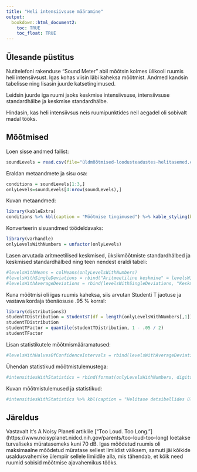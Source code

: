 ```yaml
---
title: "Heli intensiivsuse määramine"
output:
  bookdown::html_document2:
    toc: TRUE
    toc_float: TRUE
---
```

## Ülesande püstitus
Nutitelefoni rakenduse "Sound   Meter"   abil mõõtsin   kolmes   ülikooli   ruumis   heli
intensiivsust. Igas kohas viisin läbi kaheksa mõõtmist. Andmed kandsin tabelisse ning lisasin juurde katsetingimused.

Leidsin   juurde   iga   ruumi   jaoks   keskmise   intensiivsuse,   intensiivsuse   standardhälbe   ja   keskmise
standardhälbe.

Hindasin, kas heli intensiivsus neis ruumipunktides neil aegadel oli sobivalt madal tööks.

## Mõõtmised

Loen sisse andmed failist:

```r
soundLevels = read.csv(file="üldmõõtmised-loodusteadustes-helitasemed.csv",head=TRUE, sep=",",allowEscapes = TRUE, row.names = 1)
```

Eraldan metaandmete ja sisu osa:

```r
conditions = soundLevels[1:3,]
onlyLevels=soundLevels[4:nrow(soundLevels),]
```

Kuvan metaandmed:

```r
library(kableExtra)
conditions %>% kbl(caption = "Mõõtmise tingimused") %>% kable_styling(bootstrap_options = c("striped", "hover")) %>% column_spec(1, bold=T, border_right=T)
```

Konverteerin sisuandmed töödeldavaks:

```r
library(varhandle)
onlyLevelsWithNumbers = unfactor(onlyLevels)
```

Lasen arvutada aritmeetilised keskmised, üksikmõõtmiste standardhälbed ja keskmised standardhälbed ning teen nendest eraldi tabeli:

```r
#levelsWithMeans = colMeans(onlyLevelsWithNumbers)
#levelsWithSingleDeviations = rbind("Aritmeetiline keskmine" = levelsWithMeans, "Üksikmõõtmise standardhälve" = apply(onlyLevelsWithNumbers, 2, sd))
#levelsWithAverageDeviations = rbind(levelsWithSingleDeviations, "Keskmine standardhälve" = apply(onlyLevelsWithNumbers, 2, function(intensity) sd(intensity) / sqrt(nrow(onlyLevelsWithNumbers))))
```

Kuna mõõtmisi oli igas ruumis kaheksa, siis arvutan Studenti T jaotuse ja vastava kordaja tõenäosuse .95 % korral:

```r
library(distributions3)
studentTDistribution = StudentsT(df = length(onlyLevelsWithNumbers[,1]) - 1)
studentTDistribution
studentTFactor = quantile(studentTDistribution, 1 - .05 / 2)
studentTFactor
```

Lisan statistikutele mõõtmismääramatused:

```r
#levelsWithHalvesOfConfidenceIntervals = rbind(levelsWithAverageDeviations, "Mõõtmismääramatused" = apply(onlyLevelsWithNumbers, 2, function(intensity) studentTFactor * sd(intensity) / sqrt(nrow(onlyLevelsWithNumbers))))
```

Ühendan statistikud mõõtmistulemustega:

```r
#intensitiesWithStatistics = rbind(format(onlyLevelsWithNumbers, digits = 3), format(levelsWithHalvesOfConfidenceIntervals, digits = 2), "Heli intensiivsus tõenäosusega 95 %" = apply(onlyLevelsWithNumbers, 2, function(intensity) paste(as.character(format(mean(intensity), digits = 3)), ' +/- ', as.character(format(studentTFactor * sd(intensity) / sqrt(nrow(onlyLevelsWithNumbers)), digits = 3)))))
```

Kuvan mõõtmistulemused ja statistikud:

```r
#intensitiesWithStatistics %>% kbl(caption = "Helitase detsibellides ülikoolilinnaku ruumides", digits = 1) %>% kable_styling(bootstrap_options = c("striped", "hover")) %>% column_spec(1, bold = T, border_right = T) %>% row_spec(nrow(onlyLevels) + 1, background = "#00ff00") %>% row_spec(nrow(onlyLevels) + 2, background = "#ff00ff") %>% row_spec(nrow(onlyLevels) + 3, background = "#00ffff") %>% row_spec(nrow(onlyLevels) + 4, background = "#ff0000") %>% row_spec(nrow(onlyLevels) + 5, background = "#ffff00")
```
## Järeldus

Vastavalt It's A Noisy Planeti artiklile ["Too Loud. Too Long."] (https://www.noisyplanet.nidcd.nih.gov/parents/too-loud-too-long) loetakse turvaliseks müratasemeks kuni 70 dB. Igas mõõdetud ruumis oli maksimaalne mõõdetud müratase sellest limiidist väiksem, samuti jäi kõikide usaldusvahemike ülempiir sellele limiidile alla, mis tähendab, et kõik need ruumid sobisid mõõtmise ajavahemikus tööks.
